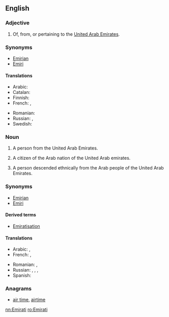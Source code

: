 {{also|emirati|emirāti}}
==English==

===Adjective===
{{en-adj|-}}

# Of, from, or pertaining to the [[United Arab Emirates]].

===Synonyms===
* [[Emirian]]
* [[Emiri]]

====Translations====
{{trans-top|Of, from, or pertaining to United Arab Emirates}}
* Arabic: {{t|ar|إِمَارَاتِيّ}}
* Catalan: {{t|ca|‎emiratí}}
* Finnish: {{t+|fi|arabiemiirikuntalainen}}
* French: {{t+|fr|émirati}}, {{t+|fr|émirien}}
{{trans-mid}}
* Romanian: {{t|ro|emirian}}
* Russian: {{t|ru|эмира́тский}}, {{t+|ru|ОАЭ}}
* Swedish: {{t|sv|emiratisk}}
{{trans-bottom}}

===Noun===
{{en-noun}}

# A person from the United Arab Emirates.
# {{rft-sense}} {{context|historical|lang=en}} A citizen of the Arab nation of the United Arab emirates.
# A person descended ethnically from the Arab people of the United Arab Emirates.

===Synonyms===
* [[Emirian]]
* [[Emiri]]

====Derived terms====
* [[Emiratisation]]

====Translations====
{{trans-top|A person from the United Arab Emirates}}
* Arabic: {{t|ar|إِمَارَاتِيّ|m}}, {{t|ar|إِمَارَاتِيَّة|f}}
* French: {{t|fr|Émirati}}, {{t+|fr|Émirien|m}}
{{trans-mid}}
* Romanian: {{t|ro|emirian|m}}, {{t|ro|emiriană|f}}
* Russian: {{t|ru|жи́тель ОАЭ|m|tr=žítelʹ o-a-é}}, {{t|ru|жи́тельница ОАЭ|f|tr=žítelʹnica o-a-é}}, {{t+|ru|эмира́тец|m}}, {{t|ru|эмира́тка|f}}
* Spanish: {{t|es|emiratí}}
{{trans-bottom}}

===Anagrams===
* [[air time#English|air time]], [[airtime#English|airtime]]

[[nn:Emirati]]
[[ro:Emirati]]